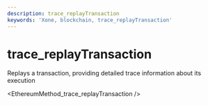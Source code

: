 ```yaml
---
description: trace_replayTransaction
keywords: 'Xone, blockchain, trace_replayTransaction'
---
```

# trace_replayTransaction

Replays a transaction, providing detailed trace information about its execution


<EthereumMethod_trace_replayTransaction />
